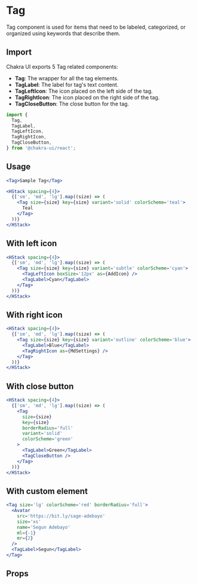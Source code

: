 # Tag

Tag component is used for items that need to be labeled, categorized, or
organized using keywords that describe them.

## Import

Chakra UI exports 5 Tag related components:

- **Tag**: The wrapper for all the tag elements.
- **TagLabel**: The label for tag's text content.
- **TagLeftIcon**: The icon placed on the left side of the tag.
- **TagRightIcon**: The icon placed on the right side of the tag.
- **TagCloseButton**: The close button for the tag.

```js
import {
  Tag,
  TagLabel,
  TagLeftIcon,
  TagRightIcon,
  TagCloseButton,
} from '@chakra-ui/react';
```

## Usage

```jsx live
<Tag>Sample Tag</Tag>
```

```jsx live
<HStack spacing={4}>
  {['sm', 'md', 'lg'].map((size) => (
    <Tag size={size} key={size} variant='solid' colorScheme='teal'>
      Teal
    </Tag>
  ))}
</HStack>
```

## With left icon

```jsx live
<HStack spacing={4}>
  {['sm', 'md', 'lg'].map((size) => (
    <Tag size={size} key={size} variant='subtle' colorScheme='cyan'>
      <TagLeftIcon boxSize='12px' as={AddIcon} />
      <TagLabel>Cyan</TagLabel>
    </Tag>
  ))}
</HStack>
```

## With right icon

```jsx live
<HStack spacing={4}>
  {['sm', 'md', 'lg'].map((size) => (
    <Tag size={size} key={size} variant='outline' colorScheme='blue'>
      <TagLabel>Blue</TagLabel>
      <TagRightIcon as={MdSettings} />
    </Tag>
  ))}
</HStack>
```

## With close button

```jsx live
<HStack spacing={4}>
  {['sm', 'md', 'lg'].map((size) => (
    <Tag
      size={size}
      key={size}
      borderRadius='full'
      variant='solid'
      colorScheme='green'
    >
      <TagLabel>Green</TagLabel>
      <TagCloseButton />
    </Tag>
  ))}
</HStack>
```

## With custom element

```jsx live
<Tag size='lg' colorScheme='red' borderRadius='full'>
  <Avatar
    src='https://bit.ly/sage-adebayo'
    size='xs'
    name='Segun Adebayo'
    ml={-1}
    mr={2}
  />
  <TagLabel>Segun</TagLabel>
</Tag>
```

## Props

<PropsTable of='Tag' />
